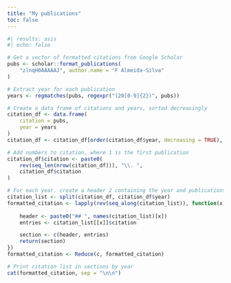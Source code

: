 ```yaml
---
title: "My publications"
toc: false
---
```


```r
#| results: asis
#| echo: false

# Get a vector of formatted citations from Google Scholar
pubs <- scholar::format_publications(
    "zlnqH0AAAAAJ", author.name = "F Almeida-Silva"
) 

# Extract year for each publication
years <- regmatches(pubs, regexpr("(20[0-9]{2})", pubs))

# Create a data frame of citations and years, sorted decreasingly
citation_df <- data.frame(
    citation = pubs,
    year = years
)
citation_df <- citation_df[order(citation_df$year, decreasing = TRUE), ]

# Add numbers to citation, where 1 is the first publication
citation_df$citation <- paste0(
    rev(seq_len(nrow(citation_df))), "\\. ",
    citation_df$citation
)

# For each year, create a header 2 containing the year and publications
citation_list <- split(citation_df, citation_df$year)
formatted_citation <- lapply(rev(seq_along(citation_list)), function(x) {
    
    header <- paste0("## ", names(citation_list)[x])
    entries <- citation_list[[x]]$citation

    section <- c(header, entries)
    return(section)
})
formatted_citation <- Reduce(c, formatted_citation)

# Print citation list in sections by year
cat(formatted_citation, sep = "\n\n")
```


